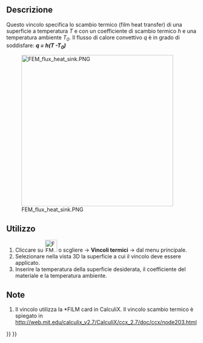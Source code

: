 <languages/>

<div class="mw-translate-fuzzy">
{{Docnav/it|[[FEM_ConstraintInitialTemperature/it|Vincolo temperatura iniziale]]|[[FEM_ConstraintTemperature/it|Vincolo temperatura]]|[[FEM_Workbench/it|FEM]]|IconL=FEM_ConstraintInitialTemperature.png|IconC=Workbench_FEM.svg|IconR=FEM_ConstraintTemperature.png}}
</div>

<div class="mw-translate-fuzzy">
{{GuiCommand/it
|Name=FEM_ConstraintHeatflux
|Name/it=Scambio termico
|MenuLocation=Modello → Vincoli termici → Vincolo scambio termico
|Workbenches=[[FEM_Workbench/it|FEM]]
|Shortcut=
|SeeAlso=[[FEM_tutorial/it|Tutorial FEM]]
}}
</div>

<span id="Description"></span>
==Descrizione==

<div class="mw-translate-fuzzy">
Questo vincolo specifica lo scambio termico (film heat transfer)  di una superficie a temperatura ''T'' e con un coefficiente di scambio termico ''h'' e una temperatura ambiente ''T<sub>0</sub> ''. Il flusso di calore convettivo ''q'' è in grado di soddisfare: '''''q = h(T -T<sub>0</sub>)'''''
</div>

[[Image:FEM_flux_heat_sink.PNG|400px]]
<div lang="en" dir="ltr" class="mw-content-ltr">
{{Caption|Heat sink with convective heat flux load on the surfaces exposed to air}}
</div>

<span id="Usage"></span>
==Utilizzo==

<div class="mw-translate-fuzzy">
#Cliccare su [[Image:FEM_ConstraintHeatflux.png|32px]] o scgliere {{KEY|Modello}} → '''Vincoli termici'''  →  {{KEY|[[Image:FEM_ConstraintHeatflux.png|32px]] Vincolo Scambio termico}} dal menu principale.
#Selezionare nella vista 3D la superficie a cui il vincolo deve essere applicato.
#Inserire la temperatura della superficie desiderata, il coefficiente del materiale e la temperatura ambiente.
</div>

<span id="Notes"></span>
==Note==

<div class="mw-translate-fuzzy">
#Il vincolo utilizza la *FILM card in CalculiX. Il vincolo scambio termico è spiegato in http://web.mit.edu/calculix_v2.7/CalculiX/ccx_2.7/doc/ccx/node203.html
</div>


<div class="mw-translate-fuzzy">
{{Docnav/it|[[FEM_ConstraintInitialTemperature/it|Vincolo temperatura iniziale]]|[[FEM_ConstraintTemperature/it|Vincolo temperatura]]|[[FEM_Workbench/it|FEM]]|IconL=FEM_ConstraintInitialTemperature.png|IconC=Workbench_FEM.svg|IconR=FEM_ConstraintTemperature.png}}
</div>

{{FEM Tools navi{{#translation:}}}}
{{Userdocnavi{{#translation:}}}}